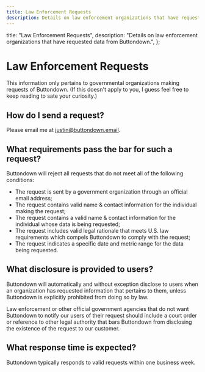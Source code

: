 ```yaml
---
title: Law Enforcement Requests
description: Details on law enforcement organizations that have requested data from Buttondown
---
```



  title: "Law Enforcement Requests",
  description:
    "Details on law enforcement organizations that have requested data from Buttondown.",
};

# Law Enforcement Requests

This information only pertains to governmental organizations making requests of Buttondown. (If this doesn't apply to you, I guess feel free to keep reading to sate your curiosity.)

## How do I send a request?

Please email me at justin@buttondown.email.

## What requirements pass the bar for such a request?

Buttondown will reject all requests that do not meet all of the following conditions:

- The request is sent by a government organization through an official email address;
- The request contains valid name & contact information for the individual making the request;
- The request contains a valid name & contact information for the individual whose data is being requested;
- The request includes valid legal rationale that meets U.S. law requirements which compels Buttondown to comply with the request;
- The request indicates a specific date and metric range for the data being requested.

## What disclosure is provided to users?

Buttondown will automatically and without exception disclose to users when an organization has requested information that pertains to them, unless Buttondown is explicitly prohibited from doing so by law.

Law enforcement or other official government agencies that do not want Buttondown to notify our users of their request should include a court order or reference to other legal authority that bars Buttondown from disclosing the existence of the request to our customer.

## What response time is expected?

Buttondown typically responds to valid requests within one business week.
